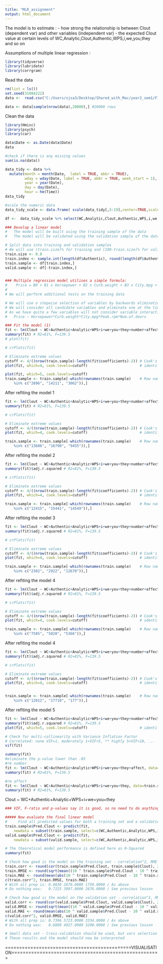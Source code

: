 ---
title: "MLR_assignment"
output: html_document
---

The model is to estimate :
  - how strong the relationship is between Clout (dependent var) and other variables (independent var)
  - the expected Clout value at certain levels of WC,Analytic,Clout,Authentic,WPS,i,we,you,they and so on
  
Assumptions of multiple linear regression : 
```{r import-lib, message = FALSE, warning = FALSE}
library(tidyverse)
library(lubridate)
library(corrgram)
```
Read the data
```{r read data}
rm(list = ls())
set.seed(31084222)
data <-  read.csv("C:/Users/sjsa3/Desktop/Shared_with_Mac/year2_sem1/FIT3152/Assignment_FIT3152_2021/webforum.csv")

data <- data[sample(nrow(data),20000),] #20000 rows
```
Clean the data

```{r lib-for-MLR, message=F}
library(Hmisc)
library(psych)
library(car)
```

```{r}
data$Date <- as.Date(data$Date)
data

#check if there is any missing values
sum(is.na(data))

data_tidy <- data %>%
  mutate(month = month(Date,  label = TRUE, abbr = TRUE), 
         wday = wday(Date, label = TRUE, abbr = TRUE, week_start = 1),
         year = year(Date),
         day = day(Date),
         hour = hm(Time))
data_tidy

#scale the numeric data
data_tidy_scale <- data.frame( scale(data_tidy[,5:19],center=TRUE,scale=TRUE) )

df <-  data_tidy_scale %>% select(WC,Analytic,Clout,Authentic,WPS,i,we,you,they,number,affect)
```


```{r }

### Develop a linear model
#   The model will be built using the training sample of the data
#   The model will be validated using the validation sample of the data

# Split data into training and validation samples
# We will use (train.size)% for training and (100-train.size)% for validation
train.size <- 0.8 
train.index <- sample.int(length(df$Authentic), round(length(df$Authentic) * train.size))
train.sample <- df[train.index,]
valid.sample <- df[-train.index,]


### Multiple regression model utilises a simple formula:
#    Price = B0 + B1 x Horsepower + B2 x Curb.weight + B3 x City.mpg + ...
#
# We will perform additional tests on the training data

# We will use a stepwise selection of variables by backwards elimination
# We will consider all candidate variables and eliminate one at the time
# As we have quite a few variables will not consider variable interaction at this stage, i.e.
#   Price ~ Horsepower*Curb.weight*City.mpg*Peak.rpm*Num.of.doors

### Fit the model (1)
fit <- lm(Clout ~ WC+Authentic+Analytic+WPS+i+we+you+they+number+affect, data=train.sample)
summary(fit) # R2=81%, F=139.5
# plot(fit)
```

```{r elim-xtreme-1}
# crPlots(fit)

# Eliminate extreme values
cutoff <- 4/((nrow(train.sample)-length(fit$coefficients)-2)) # Cook's D plot, cutoff as 4/(n-k-1)
plot(fit, which=4, cook.levels=cutoff)                        # identify D values > cutoff

plot(fit, which=5, cook.levels=cutoff)
train.sample <- train.sample[-which(rownames(train.sample)    # Row names discovered in 2 rounds
    %in% c("2896", "14211", "3062")),]  
```
After refiting the model 1
```{r refit1}
fit <- lm(Clout ~ WC+Authentic+Analytic+WPS+i+we+you+they+number+affect, data=train.sample)
summary(fit) # R2=81%, F=139.5
```
```{r elim-xtreme-2}
# crPlots(fit)

# Eliminate extreme values
cutoff <- 4/((nrow(train.sample)-length(fit$coefficients)-2)) # Cook's D plot, cutoff as 4/(n-k-1)
plot(fit, which=4, cook.levels=cutoff)                        # identify D values > cutoff

train.sample <- train.sample[-which(rownames(train.sample)    # Row names discovered in 2 rounds
    %in% c("13606", "16790", "9455")),]  
```
 After refiting the model 2
```{r refit2}
fit <- lm(Clout ~ WC+Authentic+Analytic+WPS+i+we+you+they+number+affect, data=train.sample)
summary(fit)$adj.r.squared # R2=81%, F=139.5
```
```{r elim-xtreme-3}
# crPlots(fit)

# Eliminate extreme values
cutoff <- 4/((nrow(train.sample)-length(fit$coefficients)-2)) # Cook's D plot, cutoff as 4/(n-k-1)
plot(fit, which=4, cook.levels=cutoff)                        # identify D values > cutoff

train.sample <- train.sample[-which(rownames(train.sample)    # Row names discovered in 2 rounds
    %in% c("12415", "15441", "14549")),]  
```
 After refiting the model 3
```{r refit3}
fit <- lm(Clout ~ WC+Authentic+Analytic+WPS+i+we+you+they+number+affect, data=train.sample)
summary(fit)$adj.r.squared # R2=81%, F=139.5
```

```{r elim-xtreme-4}
# crPlots(fit)

# Eliminate extreme values
cutoff <- 4/((nrow(train.sample)-length(fit$coefficients)-2)) # Cook's D plot, cutoff as 4/(n-k-1)
plot(fit, which=4, cook.levels=cutoff)                        # identify D values > cutoff

train.sample <- train.sample[-which(rownames(train.sample)    # Row names discovered in 2 rounds
    %in% c("2302", "2922", "12670")),]  
```
 After refiting the model 4
```{r refit4}
fit <- lm(Clout ~ WC+Authentic+Analytic+WPS+i+we+you+they+number+affect, data=train.sample)
summary(fit)$adj.r.squared # R2=81%, F=139.5
```

```{r elim-xtreme-4}
# crPlots(fit)

# Eliminate extreme values
cutoff <- 4/((nrow(train.sample)-length(fit$coefficients)-2)) # Cook's D plot, cutoff as 4/(n-k-1)
plot(fit, which=4, cook.levels=cutoff)                        # identify D values > cutoff

train.sample <- train.sample[-which(rownames(train.sample)    # Row names discovered in 2 rounds
    %in% c("7505", "5020", "5366")),]  
```
 After refiting the model 4
```{r refit4}
fit <- lm(Clout ~ WC+Authentic+Analytic+WPS+i+we+you+they+number+affect, data=train.sample)
summary(fit)$adj.r.squared # R2=81%, F=139.5
```
```{r elim-xtreme-5}
# crPlots(fit)

# Eliminate extreme values
cutoff <- 4/((nrow(train.sample)-length(fit$coefficients)-2)) # Cook's D plot, cutoff as 4/(n-k-1)
plot(fit, which=4, cook.levels=cutoff)                        # identify D values > cutoff


train.sample <- train.sample[-which(rownames(train.sample)    # Row names discovered in 2 rounds
    %in% c("12012", "17710", "177")),]  
```
 After refiting the model 5
```{r refit5}
fit <- lm(Clout ~ WC+Authentic+Analytic+WPS+i+we+you+they+number+affect, data=train.sample)
summary(fit)$adj.r.squared # R2=81%, F=139.5
plot(fit, which=5, cook.levels=cutoff)                        # identify D values > cutoff

```
```{r Check-multi-collinearity}

# Check for multi-collinearity with Variance Inflation Factor
# Correlated: none VIF=1, moderately 1<VIF<5, ** highly 5<VIF<10, ...
vif(fit)
```
```{r rm-var-basedOn-pvalue}
summary(fit)
#eliminate the p-value lower than .05
#rm number
fit <- lm(Clout ~ WC+Authentic+Analytic+WPS+i+we+you+they+affect, data=train.sample)
summary(fit) # R2=81%, F=139.5

#rm affect       
fit <- lm(Clout ~ WC+Authentic+Analytic+WPS+i+we+you+they, data=train.sample)
summary(fit) # R2=81%, F=139.5

```


Clout ~ WC+Authentic+Analytic+WPS+i+we+you+they

```{r}
### VIF, F-ratio and p-values say it is good, so no need to do anything else

##### Now evaluate the final linear model
#     Find all predicted values for both a training set and a validation set
train.sample$Pred.Clout <- predict(fit, 
    newdata = subset(train.sample, select=c(WC,Authentic,Analytic,WPS,i,we,you,they)))
valid.sample$Pred.Clout <- predict(fit, 
    newdata = subset(valid.sample, select=c(WC,Authentic,Analytic,WPS,i,we,you,they)))

# The theoretical model performance is defined here as R-Squared
summary(fit)
```


```{r}

# Check how good is the model on the training set - correlation^2, RME and MAE
train.corr <- round(cor(train.sample$Pred.Clout, train.sample$Clout), 2)
train.RMSE <- round(sqrt(mean((10 ^ train.sample$Pred.Clout - 10 ^ train.sample$Clout)^2)))
train.MAE <- round(mean(abs(10 ^ train.sample$Pred.Clout - 10 ^ train.sample$Clout)))
c(train.corr^2, train.RMSE, train.MAE)
# With all prep is: 0.8836 2670.0000 1759.0000 / As above
# Do nothing was:   0.7225 3997.0000 2676.0000 / See previous lesson

# Check how good is the model on the validation set - correlation^2, RME and MAE
valid.corr <- round(cor(valid.sample$Pred.Clout, valid.sample$Clout), 2)
valid.RMSE <- round(sqrt(mean((10 ^ valid.sample$Pred.Clout - 10 ^ valid.sample$Clout)^2)))
valid.MAE <- round(mean(abs(10 ^ valid.sample$Pred.Clout - 10 ^ valid.sample$Clout)))
c(valid.corr^2, valid.RMSE, valid.MAE)
# With all prep is: 0.7396 5723.0000 3334.0000 / As above
# Do nothing was:   0.6889 4927.0000 3208.0000 / See previous lesson

# Small data set - Cross-validation should be used, but vars selection needs to be auto!
# These results and the model should now be interpreted

```

=============================================VISUALISATION=====================================================



